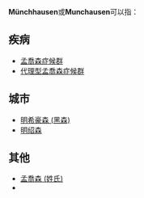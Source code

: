 {{Wiktionary|Münchhausen}}
'''Münchhausen'''或'''Munchausen'''可以指：

== 疾病 ==
* [[孟喬森症候群|孟喬森症候群]]
* [[代理型孟喬森症候群|代理型孟喬森症候群]]

== 城市 ==
* [[明希豪森_(黑森)|明希豪森 (黑森)]]
* [[明绍森|明绍森]]

== 其他 ==
* [[孟喬森_(姓氏)|孟喬森 (姓氏)]]
* {{Link-en|孟喬森 (電影)|Münchhausen (film)}}

{{Disambiguation|cat=非中文名称消歧义}}